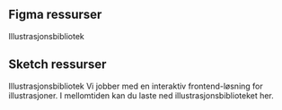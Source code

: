 


## Figma ressurser

<Lenkepanel className="resource-link" href="https://www.figma.com/file/Fqn33tUPirzG8jLsI7kpc4/NAV-illustrasjonsbiblioteket-2.1-Figma" border>
    <FigmaIcon />
    Illustrasjons&shy;bibliotek
</Lenkepanel>

## Sketch ressurser

<Lenkepanel className="resource-link" href="https://sketch.cloud/s/OYbp8" border>
    <SketchLogo />
    Illustrasjons&shy;bibliotek
</Lenkepanel>
<Alertstripe type="info" solid>
    Vi jobber med en interaktiv frontend-løsning for illustrasjoner. I mellomtiden kan du laste 
    ned illustrasjonsbiblioteket her.
</Alertstripe>